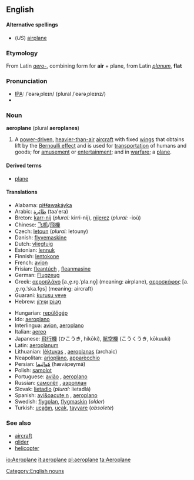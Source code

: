 ==English==

====Alternative spellings====
*(''US'') [[airplane]]

===Etymology===
From Latin ''[[aero-]]'', combining form for '''air''' + plane, from Latin ''[[planum]]'', '''flat'''

===Pronunciation===
* [[Wiktionary:Pronunciation_key|IPA]]: /ˈeərəˌpleɪn/ (plural /ˈeərəˌpleɪnz/)
* {{audio|en-uk-aeroplane.ogg|Audio (UK)}}

===Noun===
'''aeroplane''' (plural '''aeroplanes''')
# A [[power-driven]], [[heavier-than-air]] [[aircraft]] with fixed [[wing]]s that obtains lift by the [[Bernoulli effect]] and is used for [[transportation]] of humans and goods; for [[amusement]] or [[entertainment]]; and in [[warfare]]; a [[plane]].

====Derived terms====
* [[plane]]

====Translations====
{{top}}
*Alabama: [[piɬɬawakáyka]]
*Arabic: [[طائرة]] (taa'era)
*Breton: [[karr-nij]] {{m}} (''plural:'' kirri-nij), [[nijerez]] {{f}} (''plural:'' -ioù)
*Chinese: [[飞机]]/[[飛機]]
*Czech: [[letoun]] {{n}} (''plural:'' letouny)
*Danish: [[flyvemaskine]]
*Dutch: [[vliegtuig]] {{n}}
*Estonian: [[lennuk]]
*Finnish: [[lentokone]]
*French: [[avion]] {{m}}
*Frisian: [[fleantúch]] {{n}}, [[fleanmasine]]
*German: [[Flugzeug]] {{n}}
*Greek: [[αεροπλάνο]] [a.ˌe̞.ro̞.ˈpla.no̞] {{n}} (meaning: airplane), [[αεροσκάφος]] [a.ˌe̞.ro̞.ˈska.fo̞s] {{n}} (meaning: aircraft)
*Guarani: [[kurusu veve]]
*Hebrew: [[מָטוֹס]] {{m}} [[אֲוִירוֹן]] {{m}}
{{mid}}
*Hungarian: [[repülőgép]]
*Ido: [[aeroplano]]
*Interlingua: [[avion]], [[aeroplano]]
*Italian: [[aereo]] {{m}}
*Japanese: [[飛行機]] (ひこうき, hikōki), [[航空機]] (こうくうき, kōkuuki)
*Latin: [[aeroplanum]]
*Lithuanian: [[lėktuvas]] {{m}}, [[aeroplanas]] {{m}} (archaic)
*Neapolitan: [[arioplàno]], [[apparècchio]]
*Persian: [[هَواپَيما]] (hævāpeymā)
*Polish: [[samolot]]
*Portuguese: [[avião]] {{m}}, [[aeroplano]] {{m}}
*Russian: [[самолёт]] {{m}}, [[аэроплан]] {{m}}
*Slovak: [[lietadlo]] {{n}} (''plural:'' lietadlá)
*Spanish: [[avi&oacute;n]] {{m}}, [[aeroplano]] {{m}}
*Swedish: [[flygplan]], [[flygmaskin]] (''older'')
*Turkish: [[uçağın]], [[uçak]], [[tayyare]] (''obsolete'')
{{bottom}}

===See also===
*[[aircraft]]
*[[glider]]
*[[helicopter]]

[[Category:English nouns]]

[[io:Aeroplane]]
[[it:aeroplane]]
[[pl:aeroplane]]
[[ta:Aeroplane]]